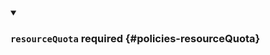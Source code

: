 


<details className="config-field" data-expandable="true" open>
<summary>

### `resourceQuota` <span className="config-field-required" data-required="false">required</span> <span className="config-field-type"></span> <span className="config-field-default"></span> <span className="config-field-enum"></span> {#policies-resourceQuota}



</summary>

<PartialResourcequotareference />


</details>
